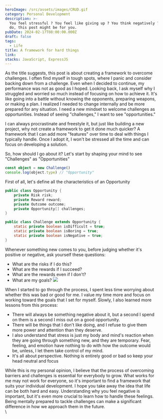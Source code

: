 ```yaml
---
heroImage: /src/assets/images/CRUD.gif
category: Personal Development
description: >-
  You feel stressful ? You feel like giving up ? You think negatively ? If you
  do, this post might be for you.
pubDate: 2024-02-17T08:00:00.000Z
draft: false
tags:
  - Life
title: A framework for hard things
link: 
stacks: JavaScript, ExpressJS
---
```


As the title suggests, this post is about creating a framework to overcome challenges. I often find myself in tough spots, where I panic and consider backing down from a challenge. Even when I decided to continue, my performance was not as good as I hoped. Looking back, I ask myself why I struggled and worried so much instead of focusing on how to achieve it. It's like going into a battle without knowing the opponents, preparing weapons, or making a plan. I realized I needed to change internally and be more prepared for any situation. I need a new mindset to welcome challenges as opportunities. Instead of seeing "challenges," I want to see "opportunities."

I can always procrastinate and freestyle it, but just like building a new project, why not create a framework to get it done much quicker? A framework that I can add more "features" over time to deal with things I typically handle. Once I adopt it, I won't be stressed all the time and can focus on developing a solution.

So, how should I go about it? Let's start by shaping your mind to see "Challenges" as "Opportunities"

```ts
const object = new Challenge()
console.log(object.type) // "Opportunity"
```

First of all, let's define all the characteristics of an Opportunity

```java
public class Opportunity {
    private Risk risk;
    private Reward reward;
    private Outcome outcome;
    private Opportunity[] challenges;
}

public class Challenge extends Opportunity {
    static private boolean isDifficult = true;
    static private boolean isBoring = true;
    static private boolean isNegative = true;
}

```

Whenever something new comes to you, before judging whether it's positive or negative, ask yourself these questions:

- What are the risks if I do this?
- What are the rewards if I succeed?
- What are the rewards even if I don't?
- What are my goals?
  ![](</src/assets/images/Screenshot 2024-02-17 at 8.34.31 PM.png>)

When I started to go through the process, I spent less time worrying about whether this was bad or good for me. I value my time more and focus on working toward the goals that I set for myself. Slowly, I also learned more lessons from this process:

- There will always be something negative about it, but a second I spend on them is a second I miss out on a good opportunity.
- There will be things that I don't like doing, and I refuse to give them more power and attention than they deserve.
- I also understand that stress is just my body and mind's reaction when they are going through something new, and they are temporary. Fear, feeling, and emotion have nothing to do with how the outcome would be, unless, I let them take control of my mind.
- It's all about perspective. Nothing is entirely good or bad so keep your head neutral and focus

While this is my personal opinion, I believe that the process of overcoming barriers and challenges is essential for everybody to grow. What works for me may not work for everyone, so it's important to find a framework that suits your individual development. I hope you take away the idea that life can be both hard and easy. Understanding why you feel negative is important, but it's even more crucial to learn how to handle these feelings. Being mentally prepared to tackle challenges can make a significant difference in how we approach them in the future.\
\
